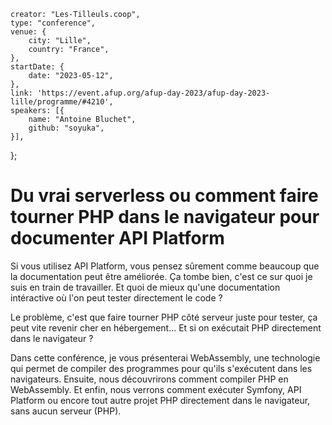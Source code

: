     creator: "Les-Tilleuls.coop",
    type: "conference",
    venue: {
        city: "Lille",
        country: "France",
    },
    startDate: {
        date: "2023-05-12",
    },
    link: 'https://event.afup.org/afup-day-2023/afup-day-2023-lille/programme/#4210',
    speakers: [{
        name: "Antoine Bluchet",
        github: "soyuka",
    }],
};

# Du vrai serverless ou comment faire tourner PHP dans le navigateur pour documenter API Platform

Si vous utilisez API Platform, vous pensez sûrement comme beaucoup que la documentation peut être améliorée. Ça tombe bien, c'est ce sur quoi je suis en train de travailler. Et quoi de mieux qu'une documentation intéractive où l'on peut tester directement le code ?

Le problème, c'est que faire tourner PHP côté serveur juste pour tester, ça peut vite revenir cher en hébergement... Et si on exécutait PHP directement dans le navigateur ?

Dans cette conférence, je vous présenterai WebAssembly, une technologie qui permet de compiler des programmes pour qu'ils s'exécutent dans les navigateurs. Ensuite, nous découvrirons comment compiler PHP en WebAssembly. Et enfin, nous verrons comment exécuter Symfony, API Platform ou encore tout autre projet PHP directement dans le navigateur, sans aucun serveur (PHP).
